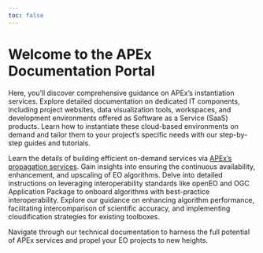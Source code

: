 ```yaml
---
toc: false
---
```


# Welcome to the APEx Documentation Portal

Here, you'll discover comprehensive guidance on APEx's instantiation services.
Explore detailed documentation on dedicated IT components, including project websites, data visualization tools, workspaces, and development environments offered as Software as a Service (SaaS) products.
Learn how to instantiate these cloud-based environments on demand and tailor them to your project's specific needs with our step-by-step guides and tutorials.

Learn the details of building efficient on-demand services via [APEx's propagation services](./propagation.md).
Gain insights into ensuring the continuous availability, enhancement, and upscaling of EO algorithms.
Delve into detailed instructions on leveraging interoperability standards like openEO and OGC Application Package to onboard algorithms with best-practice interoperability.
Explore our guidance on enhancing algorithm performance, facilitating intercomparison of scientific accuracy, and implementing cloudification strategies for existing toolboxes.

Navigate through our technical documentation to harness the full potential of APEx services and propel your EO projects to new heights.